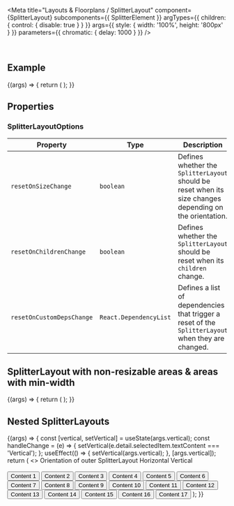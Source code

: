 
<Meta
  title="Layouts & Floorplans / SplitterLayout"
  component={SplitterLayout}
  subcomponents={{ SplitterElement }}
  argTypes={{
    children: { control: { disable: true } }
  }}
  args={{ style: { width: '100%', height: '800px' } }}
  parameters={{
    chromatic: { delay: 1000 }
  }}
/>

<DocsHeader />

<br />

## Example

<Canvas>
  <Story name="Default">
    {(args) => {
      return (
        <SplitterLayout {...args}>
          <SplitterElement>
            <SplitterElementContent text="Content 1" />
          </SplitterElement>
          <SplitterElement>
            <SplitterElementContent
              text={`Content 2
            with
            multi
            lines
            `}
            />
          </SplitterElement>
          <SplitterElement>
            <SplitterElementContent text="Content 3 with long text: Lorem ipsum dolor sit amet, consetetur sadipscing elitr, sed diam nonumy eirmod tempor invidunt ut labore et dolore magna aliquyam erat, sed diam voluptua. At vero eos et accusam et justo duo dolores et ea rebum. Stet clita kasd gubergren, no sea takimata sanctus est Lorem ipsum dolor sit amet. Lorem ipsum dolor sit amet, consetetur sadipscing elitr, sed diam nonumy eirmod tempor invidunt ut labore et dolore magna aliquyam erat, sed diam voluptua. At vero eos et accusam et justo duo dolores et ea rebum. Stet clita kasd gubergren, no sea takimata sanctus est Lorem ipsum dolor sit amet." />
          </SplitterElement>
          <SplitterElement>
            <SplitterElementContent text="Content 4" />
          </SplitterElement>
        </SplitterLayout>
      );
    }}
  </Story>
</Canvas>

## Properties

<ArgsTableWithNote story="Default" />

### SplitterLayoutOptions

| Property                  | Type                   | Description                                                                                              |
| ------------------------- | ---------------------- | -------------------------------------------------------------------------------------------------------- |
| `resetOnSizeChange`       | `boolean`              | Defines whether the `SplitterLayout` should be reset when its size changes depending on the orientation. |
| `resetOnChildrenChange`   | `boolean`              | Defines whether the `SplitterLayout` should be reset when its `children` change.                         |
| `resetOnCustomDepsChange` | `React.DependencyList` | Defines a list of dependencies that trigger a reset of the `SplitterLayout` when they are changed.       |

## SplitterLayout with non-resizable areas & areas with min-width

<Canvas>
  <Story name="Limited areas">
    {(args) => {
      return (
        <SplitterLayout {...args}>
          <SplitterElement size="10%">
            <SplitterElementContent text="Content 1 - (size: 10%)" background="cadetblue" />
          </SplitterElement>
          <SplitterElement>
            <SplitterElementContent text="Content 2" background="skyblue" />
          </SplitterElement>
          <SplitterElement minSize={200}>
            <SplitterElementContent text="Content 3 (minSize: 200)" background="lightblue" />
          </SplitterElement>
          <SplitterElement>
            <SplitterElementContent text="Content 4" background="paleturquoise" />
          </SplitterElement>
          <SplitterElement>
            <SplitterElementContent text="Content 5" background="lightskyblue" />
          </SplitterElement>
          <SplitterElement resizable={false} size="150px">
            <SplitterElementContent text="Content 6 (not resizable - size: 150px)" background="powderblue" />
          </SplitterElement>
          <SplitterElement>
            <SplitterElementContent text="Content 7" background="aliceblue" />
          </SplitterElement>
          <SplitterElement>
            <SplitterElementContent text="Content 8" background="lightsteelblue" />
          </SplitterElement>
        </SplitterLayout>
      );
    }}
  </Story>
</Canvas>

## Nested SplitterLayouts

<Canvas>
  <Story name="Nested" args={{ vertical: true }}>
    {(args) => {
      const [vertical, setVertical] = useState(args.vertical);
      const handleChange = (e) => {
        setVertical(e.detail.selectedItem.textContent === 'Vertical');
      };
      useEffect(() => {
        setVertical(args.vertical);
      }, [args.vertical]);
      return (
        <>
          <FlexBox direction="Column">
            <Label showColon>Orientation of outer SplitterLayout</Label>
            <SegmentedButton onSelectionChange={handleChange}>
              <SegmentedButtonItem pressed={!vertical}>Horizontal</SegmentedButtonItem>
              <SegmentedButtonItem pressed={vertical}>Vertical</SegmentedButtonItem>
            </SegmentedButton>
          </FlexBox>
          <br />
          <br />
          <SplitterLayout style={args.style} vertical={vertical}>
            <SplitterElement size="40%">
              <FlexBox direction="Column" style={{ width: '100%', height: '100%' }}>
                <Button style={{ width: '100%' }}>Content 1</Button>
                <SplitterLayout style={{ height: '100%' }}>
                  <SplitterElement style={{ background: 'lightblue' }} size="auto">
                    <Button>Content 2</Button>
                  </SplitterElement>
                  <SplitterElement style={{ background: 'skyblue' }} size="10%">
                    <Button data-auto>Content 3</Button>
                  </SplitterElement>
                  <SplitterElement style={{ background: 'cadetblue' }} size="auto">
                    <Button>Content 4</Button>
                  </SplitterElement>
                  <SplitterElement style={{ background: 'lightskyblue' }} size="60%">
                    <FlexBox direction="Column" style={{ width: '100%' }}>
                      <Button style={{ width: '100%' }}>Content 5</Button>
                      <SplitterLayout style={{ height: '100%' }}>
                        <SplitterElement style={{ background: '#E29713' }}>
                          <Button>Content 6</Button>
                        </SplitterElement>
                        <SplitterElement size="50%">
                          <FlexBox direction="Column" style={{ width: '100%', height: '100%' }}>
                            <Button style={{ width: '100%' }}>Content 7</Button>
                            <SplitterLayout vertical={true} style={{ height: '100%' }}>
                              <SplitterElement style={{ background: 'lightgrey' }} size="50%">
                                <Button>Content 8</Button>
                              </SplitterElement>
                              <SplitterElement style={{ background: 'grey' }} size="50%">
                                <Button>Content 9</Button>
                              </SplitterElement>
                            </SplitterLayout>
                          </FlexBox>
                        </SplitterElement>
                        <SplitterElement style={{ background: '#D3A95E' }}>
                          <Button>Content 10</Button>
                        </SplitterElement>
                      </SplitterLayout>
                    </FlexBox>
                  </SplitterElement>
                </SplitterLayout>
              </FlexBox>
            </SplitterElement>
            <SplitterElement size="20%">
              <Button style={{ width: '100%' }}>Content 11</Button>
            </SplitterElement>
            <SplitterElement>
              <FlexBox direction="Column" style={{ width: '100%' }}>
                <Button style={{ width: '100%' }}>Content 12</Button>
                <SplitterLayout style={{ height: '100%' }}>
                  <SplitterElement style={{ background: 'forestgreen' }} size="15%">
                    <Button>Content 13</Button>
                  </SplitterElement>
                  <SplitterElement style={{ background: 'darkgreen' }} size="15%">
                    <Button>Content 14</Button>
                  </SplitterElement>
                  <SplitterElement style={{ background: 'olive' }} resizable={false} size="40%">
                    <Button>Content 15</Button>
                  </SplitterElement>
                  <SplitterElement style={{ background: 'green' }} size="15%">
                    <Button>Content 16</Button>
                  </SplitterElement>
                  <SplitterElement style={{ background: 'seagreen' }} size="15%">
                    <Button>Content 17</Button>
                  </SplitterElement>
                </SplitterLayout>
              </FlexBox>
            </SplitterElement>
          </SplitterLayout>
        </>
      );
    }}
  </Story>
</Canvas>
